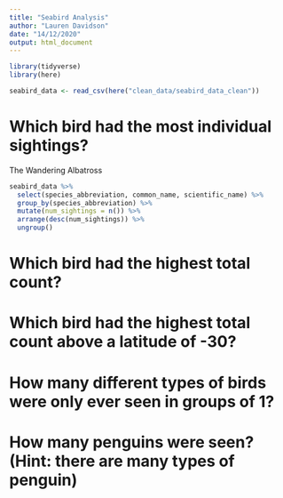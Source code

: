 ```yaml
---
title: "Seabird Analysis"
author: "Lauren Davidson"
date: "14/12/2020"
output: html_document
---
```


```r
library(tidyverse)
library(here)

seabird_data <- read_csv(here("clean_data/seabird_data_clean"))
```

# Which bird had the most individual sightings?
The Wandering Albatross 

```r
seabird_data %>% 
  select(species_abbreviation, common_name, scientific_name) %>% 
  group_by(species_abbreviation) %>% 
  mutate(num_sightings = n()) %>% 
  arrange(desc(num_sightings)) %>% 
  ungroup()
```

# Which bird had the highest total count?
# Which bird had the highest total count above a latitude of -30?
# How many different types of birds were only ever seen in groups of 1?
# How many penguins were seen? (Hint: there are many types of penguin)